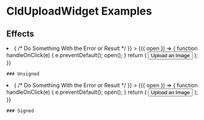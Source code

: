 



<Head>
  <title>CldUploadWidget Examples - Next Cloudinary</title>
</Head>

<OgImage title="CldUploadWidget Examples" />

# CldUploadWidget Examples

## Effects

<ImageGrid>
  <li>
    <CldUploadWidget
      signed={false}
      options={{
        cloudName: process.env.NEXT_PUBLIC_CLOUDINARY_CLOUD_NAME,
        uploadPreset:
          process.env.NEXT_PUBLIC_CLOUDINARY_UPLOAD_PRESET,
      }}
      onUpload={(error, result) => {
        /* Do Something With the Error or Result */
      }}
    >
      {({ open }) => {
        function handleOnClick(e) {
          e.preventDefault();
          open();
        }
        return (
          <button
            className={styles.uploadButton}
            onClick={handleOnClick}
          >
            Upload an Image
          </button>
        );
      }}
    </CldUploadWidget>

    ### Unsigned

  </li>
  <li>
    <CldUploadWidget
      signed={true}
      signatureEndpoint="/api/sign-cloudinary-params"
      options={{
        cloudName: process.env.NEXT_PUBLIC_CLOUDINARY_CLOUD_NAME,
        uploadPreset:
          process.env.NEXT_PUBLIC_CLOUDINARY_UPLOAD_PRESET,
        apiKey: process.env.NEXT_PUBLIC_CLOUDINARY_API_KEY,
      }}
      onUpload={(error, result) => {
        /* Do Something With the Error or Result */
      }}
    >
      {({ open }) => {
        function handleOnClick(e) {
          e.preventDefault();
          open();
        }
        return (
          <button
            className={styles.uploadButton}
            onClick={handleOnClick}
          >
            Upload an Image
          </button>
        );
      }}
    </CldUploadWidget>

    ### Signed

  </li>
</ImageGrid>